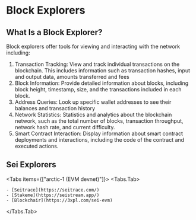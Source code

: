 
# Block Explorers

## What Is a Block Explorer?

Block explorers offer tools for viewing and interacting with the network including:

1. Transaction Tracking: View and track individual transactions on the blockchain. This includes information such as transaction hashes, input and output data, amounts transferred and fees
2. Block Information: Provide detailed information about blocks, including block height, timestamp, size, and the transactions included in each block.
3. Address Queries: Look up specific wallet addresses to see their balances and transaction history
4. Network Statistics: Statistics and analytics about the blockchain network, such as the total number of blocks, transaction throughput, network hash rate, and current difficulty.
5. Smart Contract Interaction: Display information about smart contract deployments and interactions, including the code of the contract and executed actions.

## Sei Explorers

<Tabs items={["arctic-1 (EVM devnet)"]}>
  <Tabs.Tab>

    - [Seitrace](https://seitrace.com/)
    - [Stakeme](https://seistream.app/)
    - [Blockchair](https://3xpl.com/sei-evm)

  </Tabs.Tab>
</Tabs>
